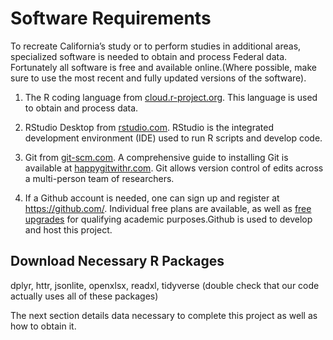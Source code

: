 # Software Requirements

To recreate California's study or to perform studies in additional areas, specialized software is needed to obtain and process Federal data. Fortunately all software is free and available online.(Where possible, make sure to use the most recent and fully updated versions of the software).


1. The R coding language from [cloud.r-project.org](https://cloud.r-project.org/). This language is used to obtain and process data.

2. RStudio Desktop from [rstudio.com](https://rstudio.com/products/rstudio/download/#download). RStudio is the integrated development environment (IDE) used to run R scripts and develop code.

3. Git from [git-scm.com](https://git-scm.com/downloads). A comprehensive guide to installing Git is available at [happygitwithr.com](https://happygitwithr.com/install-git.html). Git allows version control of edits across a multi-person team of researchers. 

4. If a Github account is needed, one can sign up and register at <https://github.com/>. Individual free plans are available, as well as [free upgrades](https://help.github.com/en/articles/applying-for-an-educator-or-researcher-discount) for qualifying academic purposes.Github is used to develop and host this project. 

## Download Necessary R Packages
dplyr, httr, jsonlite, openxlsx, readxl, tidyverse (double check that our code actually uses all of these packages)


The next section details data necessary to complete this project as well as how to obtain it. 
